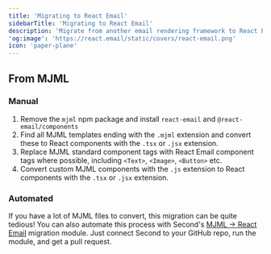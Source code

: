 ```yaml
---
title: 'Migrating to React Email'
sidebarTitle: 'Migrating to React Email'
description: 'Migrate from another email rendering framework to React Email'
'og:image': 'https://react.email/static/covers/react-email.png'
icon: 'paper-plane'
---
```



## From MJML

### Manual

1. Remove the `mjml` npm package and install `react-email` and `@react-email/components`
2. Find all MJML templates ending with the `.mjml` extension and convert these to React components with the `.tsx` or `.jsx` extension.
3. Replace MJML standard component tags with React Email component tags where possible, including `<Text>`, `<Image>`, `<Button>` etc.
4. Convert custom MJML components with the `.js` extension to React components with the `.tsx` or `.jsx` extension.

### Automated

If you have a lot of MJML files to convert, this migration can be quite tedious!  You can also automate this process with Second's [MJML → React Email](https://www.second.dev) migration module.  Just connect Second to your GitHub repo, run the module, and get a pull request.